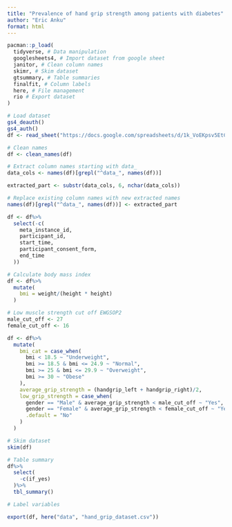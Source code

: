 ```yaml
---
title: "Prevalence of hand grip strength among patients with diabetes"
author: "Eric Anku"
format: html
---
```


```r
pacman::p_load(
  tidyverse, # Data manipulation
  googlesheets4, # Import dataset from google sheet
  janitor, # Clean column names
  skimr, # Skim dataset
  gtsummary, # Table summaries
  finalfit, # Column labels
  here, # File management
  rio # Export dataset
)
```


```r
# Load dataset
gs4_deauth()
gs4_auth()
df <- read_sheet("https://docs.google.com/spreadsheets/d/1k_VoEKpsv5EtCjwA7E0oPXegnOe0kpR3X0QN-q-4knM/edit?usp=sharing")
```

```r
# Clean names
df <- clean_names(df)
```

```r
# Extract column names starting with data_
data_cols <- names(df)[grepl("^data_", names(df))]

extracted_part <- substr(data_cols, 6, nchar(data_cols))

# Replace existing column names with new extracted names
names(df)[grepl("^data_", names(df))] <- extracted_part
```

```r
df <- df%>%
  select(-c(
    meta_instance_id,
    participant_id,
    start_time,
    participant_consent_form,
    end_time
  ))
```

```r
# Calculate body mass index
df <- df%>%
  mutate(
    bmi = weight/(height * height)
  )
```


```r
# Low muscle strength cut off EWGSOP2
male_cut_off <- 27
female_cut_off <- 16

df <- df%>%
  mutate(
    bmi_cat = case_when(
      bmi < 18.5 ~ "Underweight",
      bmi >= 18.5 & bmi <= 24.9 ~ "Normal",
      bmi >= 25 & bmi <= 29.9 ~ "Overweight",
      bmi >= 30 ~ "Obese"
    ),
    average_grip_strength = (handgrip_left + handgrip_right)/2,
    low_grip_strength = case_when(
      gender == "Male" & average_grip_strength < male_cut_off ~ "Yes",
      gender == "Female" & average_grip_strength < female_cut_off ~ "Yes",
      .default = "No"
    )
  )
```


```r
# Skim dataset
skim(df)
```


```r
# Table summary
df%>%
  select(
    -c(if_yes)
  )%>%
  tbl_summary()
```

```r
# Label variables

```

```r
export(df, here("data", "hand_grip_dataset.csv"))
```

